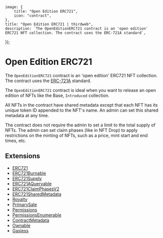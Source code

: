 
	image: {
		title: "Open Edition ERC721",
		icon: "contract",
	},
	title: "Open Edition ERC721 | thirdweb",
	description: `The OpenEditionERC721 contract is an 'open edition' ERC721 NFT collection. The contract uses the ERC-721A standard`,
});

# Open Edition ERC721

The `OpenEditionERC721` contract is an 'open edition' ERC721 NFT collection. The contract uses the [ERC-721A](/contracts/build/extensions/erc-721/ERC721) standard.

The `OpenEditionERC721` contract is ideal when you want to release an open edition of NFTs like the Base, `Introduced` collection.

All NFTs in the contract have shared metadata except that each NFT has its unique token ID appended to the NFT's name. An admin can set this shared metadata at any time.

The contract does not require the admin to set a limit to the total supply of NFTs. The admin can set claim phases (like in NFT Drop) to apply restrictions on the minting of NFTs, such as a price, mint start and end times, etc.

## Extensions

- [ERC721](/contracts/build/extensions/erc-721/ERC721)
- [ERC721Burnable](/contracts/build/extensions/erc-721/ERC721Burnable)
- [ERC721Supply](/contracts/build/extensions/erc-721/ERC721Supply)
- [ERC721AQueryable](/contracts/build/extensions)
- [ERC721ClaimPhasesV2](/contracts/build/extensions/erc-721/ERC721ClaimPhases)
- [ERC721SharedMetadata](/contracts/build/extensions)
- [Royalty](/contracts/build/extensions/general/Royalty)
- [PrimarySale](/contracts/build/extensions/general/PrimarySale)
- [Permissions](/contracts/build/extensions/general/Permissions)
- [PermissionsEnumerable](/contracts/build/extensions/general/PermissionsEnumerable)
- [ContractMetadata](/contracts/build/extensions/general/ContractMetadata)
- [Ownable](/contracts/build/extensions/general/Ownable)
- [Gasless](/contracts/build/extensions)
